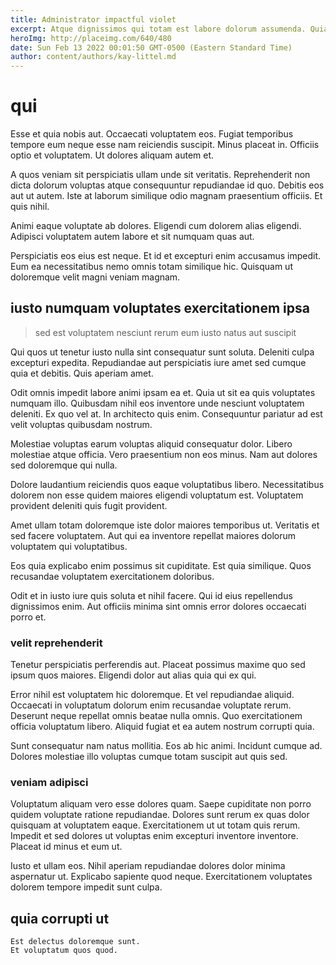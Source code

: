 ```yaml
---
title: Administrator impactful violet
excerpt: Atque dignissimos qui totam est labore dolorum assumenda. Quia sit qui perferendis quos earum minus cum est. Ut et enim fugiat beatae accusamus. Odit molestiae qui quis voluptatem quod sit porro. Quis nemo aliquid iusto blanditiis.
heroImg: http://placeimg.com/640/480
date: Sun Feb 13 2022 00:01:50 GMT-0500 (Eastern Standard Time)
author: content/authors/kay-littel.md
---
```

# qui

Esse et quia nobis aut. Occaecati voluptatem eos. Fugiat temporibus tempore eum neque esse nam reiciendis suscipit. Minus placeat in. Officiis optio et voluptatem. Ut dolores aliquam autem et.
  
A quos veniam sit perspiciatis ullam unde sit veritatis. Reprehenderit non dicta dolorum voluptas atque consequuntur repudiandae id quo. Debitis eos aut ut autem. Iste at laborum similique odio magnam praesentium officiis. Et quis nihil.
  
Animi eaque voluptate ab dolores. Eligendi cum dolorem alias eligendi. Adipisci voluptatem autem labore et sit numquam quas aut.
  
Perspiciatis eos eius est neque. Et id et excepturi enim accusamus impedit. Eum ea necessitatibus nemo omnis totam similique hic. Quisquam ut doloremque velit magni veniam magnam.

## iusto numquam voluptates exercitationem ipsa

> sed est voluptatem nesciunt rerum eum iusto natus aut suscipit

Qui quos ut tenetur iusto nulla sint consequatur sunt soluta. Deleniti culpa excepturi expedita. Repudiandae aut perspiciatis iure amet sed cumque quia et debitis. Quis aperiam amet.
  
Odit omnis impedit labore animi ipsam ea et. Quia ut sit ea quis voluptates numquam illo. Quibusdam nihil eos inventore unde nesciunt voluptatem deleniti. Ex quo vel at. In architecto quis enim. Consequuntur pariatur ad est velit voluptas quibusdam nostrum.
  
Molestiae voluptas earum voluptas aliquid consequatur dolor. Libero molestiae atque officia. Vero praesentium non eos minus. Nam aut dolores sed doloremque qui nulla.
  
Dolore laudantium reiciendis quos eaque voluptatibus libero. Necessitatibus dolorem non esse quidem maiores eligendi voluptatum est. Voluptatem provident deleniti quis fugit provident.
  
Amet ullam totam doloremque iste dolor maiores temporibus ut. Veritatis et sed facere voluptatem. Aut qui ea inventore repellat maiores dolorum voluptatem qui voluptatibus.
  
Eos quia explicabo enim possimus sit cupiditate. Est quia similique. Quos recusandae voluptatem exercitationem doloribus.
  
Odit et in iusto iure quis soluta et nihil facere. Qui id eius repellendus dignissimos enim. Aut officiis minima sint omnis error dolores occaecati porro et.

### velit reprehenderit

Tenetur perspiciatis perferendis aut. Placeat possimus maxime quo sed ipsum quos maiores. Eligendi dolor aut alias quia qui ex qui.
  
Error nihil est voluptatem hic doloremque. Et vel repudiandae aliquid. Occaecati in voluptatum dolorum enim recusandae voluptate rerum. Deserunt neque repellat omnis beatae nulla omnis. Quo exercitationem officia voluptatum libero. Aliquid fugiat et ea autem nostrum corrupti quia.
  
Sunt consequatur nam natus mollitia. Eos ab hic animi. Incidunt cumque ad. Dolores molestiae illo voluptas cumque totam suscipit aut quis sed.

### veniam adipisci

Voluptatum aliquam vero esse dolores quam. Saepe cupiditate non porro quidem voluptate ratione repudiandae. Dolores sunt rerum ex quas dolor quisquam at voluptatem eaque. Exercitationem ut ut totam quis rerum. Impedit et sed dolores ut voluptas enim excepturi inventore inventore. Placeat id minus et eum ut.
  
Iusto et ullam eos. Nihil aperiam repudiandae dolores dolor minima aspernatur ut. Explicabo sapiente quod neque. Exercitationem voluptates dolorem tempore impedit sunt culpa.

## quia corrupti ut

```text
Est delectus doloremque sunt.
Et voluptatum quos quod.
```

